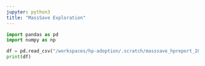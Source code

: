 ```yaml
---
jupyter: python3
title: "MassSave Exploration"
---
```


```python
import pandas as pd
import numpy as np
```

```python
df = pd.read_csv("/workspaces/hp-adoption/.scratch/masssave_hpreport_20250609.csv")
print(df)
```

